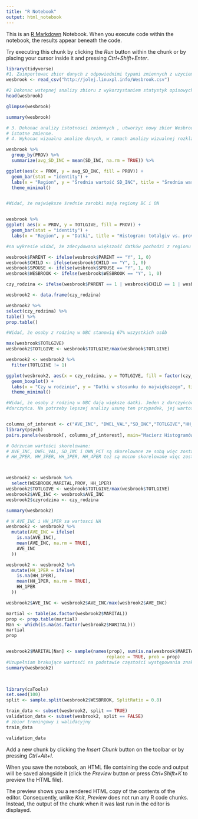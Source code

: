 ---
title: "R Notebook"
output: html_notebook
---

This is an [R Markdown](http://rmarkdown.rstudio.com) Notebook. When you execute code within the notebook, the results appear beneath the code. 

Try executing this chunk by clicking the *Run* button within the chunk or by placing your cursor inside it and pressing *Ctrl+Shift+Enter*. 

```{r}
library(tidyverse)
#1. Zaimportowac zbior danych z odpowiednimi typami zmiennych z uzyciem funkcji read_csv()
wesbrook <- read_csv("http://jolej.linuxpl.info/Wesbrook.csv")

#2 Dokonac wstepnej analizy zbioru z wykorzystaniem statystyk opisowych
head(wesbrook)

glimpse(wesbrook)   

summary(wesbrook)

# 3. Dokonac analizy istotnosci zmiennych , utworzyc nowy zbior Wesbrook2 zawierajacy tylko 
# istotne zmienne.
# 4. Wykonac wizualna analize danych, w ramach analizy wizualnej rozklad zmiennych numerycznych 

wesbrook %>%
  group_by(PROV) %>%
  summarize(avg_SD_INC = mean(SD_INC, na.rm = TRUE)) %>%

ggplot(aes(x = PROV, y = avg_SD_INC, fill = PROV)) +
  geom_bar(stat = "identity") +
  labs(x = "Region", y = "Średnia wartość SD_INC", title = "Średnia wartość SD_INC dla każdego regionu") +
  theme_minimal()


#Widać, że największe średnie zarobki mają regiony BC i ON


wesbrook %>%
ggplot( aes(x = PROV, y = TOTLGIVE, fill = PROV)) +
  geom_bar(stat = "identity") +
  labs(x = "Region", y = "Datki", title = "Histogram: totalgiv vs. prov")

#na wykresie widać, że zdecydowana większość datków pochodzi z regionu BC

wesbrook$PARENT <- ifelse(wesbrook$PARENT == "Y", 1, 0)
wesbrook$CHILD <- ifelse(wesbrook$CHILD == "Y", 1, 0)
wesbrook$SPOUSE <- ifelse(wesbrook$SPOUSE == "Y", 1, 0)
wesbrook$WESBROOK <- ifelse(wesbrook$WESBROOK == "Y", 1, 0)

czy_rodzina <- ifelse(wesbrook$PARENT == 1 | wesbrook$CHILD == 1 | wesbrook$SPOUSE == 1 | wesbrook$WESBROOK == 1, 1, 0)

wesbrook2 <- data.frame(czy_rodzina)

wesbrook2 %>%
select(czy_rodzina) %>%
table() %>%
prop.table()

#Widać, że osoby z rodziną w UBC stanowią 67% wszystkich osób 

max(wesbrook$TOTLGIVE)
wesbrook2$TOTLGIVE <- wesbrook$TOTLGIVE/max(wesbrook$TOTLGIVE)

wesbrook2 <- wesbrook2 %>%
  filter(TOTLGIVE != 1)

ggplot(wesbrook2, aes(x = czy_rodzina, y = TOTLGIVE, fill = factor(czy_rodzina))) +
  geom_boxplot() +
  labs(x = "Czy w rodzinie", y = "Datki w stosunku do największego", title = "Zależność między datkami a rodziną na UBC") +
  theme_minimal()

#Widać, że osoby z rodziną w UBC dają większe datki. Jeden z darczyńców przekazał 4 razy więcej niż pieniędzy niż drugi 
#darczyńca. Na potrzeby lepszej analizy usunę ten przypadek, jej wartość to 3110115 


columns_of_interest <- c("AVE_INC", "DWEL_VAL","SD_INC","TOTLGIVE","HH_2PER","HH_3PER","HH_1PER","HH_45PER","MOV_DWEL","OWN_PCT")
library(psych)
pairs.panels(wesbrook[, columns_of_interest], main="Macierz Histogramów")

# Odrzucam wartości skorelowane:
# AVE_INC, DWEL_VAL, SD_INC i OWN_PCT są skorelowane ze sobą więc zostawiam tylko AVE_INC
# HH_2PER, HH_3PER, HH_1PER, HH_4PER też są mocno skorelowane więc zostawiam tylko HH_1PER



wesbrook2 <- wesbrook %>%
  select(WESBROOK,MARITAL,PROV, HH_1PER)
wesbrook2$TOTLGIVE <- wesbrook$TOTLGIVE/max(wesbrook$TOTLGIVE)
wesbrook2$AVE_INC <- wesbrook$AVE_INC
wesbrook2$czyrodzina <- czy_rodzina

summary(wesbrook2)

# W AVE_INC i HH_1PER sa wartosci NA
wesbrook2 <- wesbrook2 %>%
  mutate(AVE_INC = ifelse(
    is.na(AVE_INC),
    mean(AVE_INC, na.rm = TRUE),
    AVE_INC
  ))

wesbrook2 <- wesbrook2 %>%
  mutate(HH_1PER = ifelse(
    is.na(HH_1PER),
    mean(HH_1PER, na.rm = TRUE),
    HH_1PER
  ))

wesbrook2$AVE_INC <- wesbrook2$AVE_INC/max(wesbrook2$AVE_INC)

martial <- table(as.factor(wesbrook2$MARITAL))
prop <- prop.table(martial)
Nan <- which(is.na(as.factor(wesbrook2$MARITAL)))
martial
prop


wesbrook2$MARITAL[Nan] <- sample(names(prop), sum(is.na(wesbrook$MARITAL)), 
                                      replace = TRUE, prob = prop)
#Uzupełniam brakujące wartosći na podstawie częstości występowania znaków w kolumnie MARITAL
summary(wesbrook2)


  
library(caTools)
set.seed(100)
split <- sample.split(wesbrook2$WESBROOK, SplitRatio = 0.8)

train_data <- subset(wesbrook2, split == TRUE)
validation_data <- subset(wesbrook2, split == FALSE)
# zbior treningowy i walidacyjny
train_data

validation_data

```

Add a new chunk by clicking the *Insert Chunk* button on the toolbar or by pressing *Ctrl+Alt+I*.

When you save the notebook, an HTML file containing the code and output will be saved alongside it (click the *Preview* button or press *Ctrl+Shift+K* to preview the HTML file).

The preview shows you a rendered HTML copy of the contents of the editor. Consequently, unlike *Knit*, *Preview* does not run any R code chunks. Instead, the output of the chunk when it was last run in the editor is displayed.

